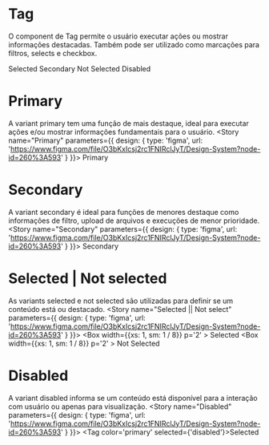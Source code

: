 

<Meta title="Tag" component={Tag} />

# Tag

O component de Tag permite o usuário executar ações ou mostrar informações destacadas. Também pode ser utilizado como marcações para filtros, selects e checkbox.

<Preview>
  <Story name="Base" parameters={{
    design: {
      type: 'figma',
      url: 'https://www.figma.com/file/O3bKxIcsj2rc1FNIRclJyT/Design-System?node-id=260%3A593'
    }
  }}>
    <ThemeProvider>
      <Flex>
        <Box width={{xs: 1, sm: 1 / 8}} p='2' >
          <Tag>Selected</Tag>
        </Box>
        <Box width={{xs: 1, sm: 1 / 8}} p='2' >
          <Tag color='secondary'>Secondary</Tag>
        </Box>
        <Box width={{xs: 1, sm: 1 / 8}} p='2' >
          <Tag selected={false}>Not Selected</Tag>
        </Box>
        <Box width={{xs: 1, sm: 1 / 8}} p='2' >
          <Tag selected='disabled'>Disabled</Tag>
        </Box>
      </Flex>
    </ThemeProvider>
  </Story>
</Preview>

# Primary
A variant primary tem uma função de mais destaque, ideal para executar ações e/ou mostrar informações fundamentais para o usuário.
<Preview>
  <Story name="Primary" parameters={{
    design: {
      type: 'figma',
      url: 'https://www.figma.com/file/O3bKxIcsj2rc1FNIRclJyT/Design-System?node-id=260%3A593'
    }
  }}>
    <ThemeProvider>
      <Tag>Primary</Tag>
    </ThemeProvider>
  </Story>
</Preview>

# Secondary
A variant secondary é ideal para funções de menores destaque como informações de filtro, upload de arquivos e execuções de menor prioridade.
<Preview>
  <Story name="Secondary" parameters={{
    design: {
      type: 'figma',
      url: 'https://www.figma.com/file/O3bKxIcsj2rc1FNIRclJyT/Design-System?node-id=260%3A593'
    }
  }}>
    <ThemeProvider>
      <Tag color='secondary'>Secondary</Tag>
    </ThemeProvider>
  </Story>
</Preview>

# Selected | Not selected
As variants selected e not selected são utilizadas para definir se um conteúdo está ou destacado.
<Preview>
  <Story name="Selected || Not select" parameters={{
    design: {
      type: 'figma',
      url: 'https://www.figma.com/file/O3bKxIcsj2rc1FNIRclJyT/Design-System?node-id=260%3A593'
    }
  }}>
    <ThemeProvider>
    <Flex>
      <Box width={{xs: 1, sm: 1 / 8}} p='2' >
        <Tag color='primary' selected={true}>Selected</Tag>
      </Box>
      <Box width={{xs: 1, sm: 1 / 8}} p='2' >
        <Tag color='primary' selected={false}>Not Selected</Tag>
      </Box>
    </Flex>
    </ThemeProvider>
  </Story>
</Preview>

# Disabled
A variant disabled informa se um conteúdo está disponível para a interação com usuário ou apenas para visualização.
<Preview>
  <Story name="Disabled" parameters={{
    design: {
      type: 'figma',
      url: 'https://www.figma.com/file/O3bKxIcsj2rc1FNIRclJyT/Design-System?node-id=260%3A593'
    }
  }}>
    <ThemeProvider>
      <Tag color='primary' selected={'disabled'}>Selected</Tag>
    </ThemeProvider>
  </Story>
</Preview>

<Props of={Tag} />

